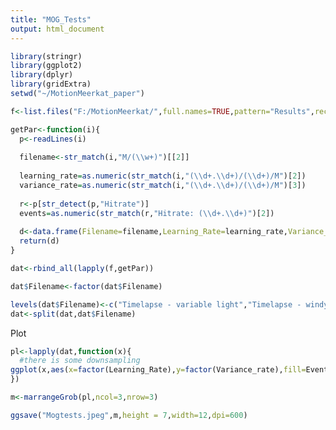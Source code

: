 ```yaml
---
title: "MOG_Tests"
output: html_document
---
```


```r
library(stringr)
library(ggplot2)
library(dplyr)
library(gridExtra)
setwd("~/MotionMeerkat_paper")
```

```r
f<-list.files("F:/MotionMeerkat/",full.names=TRUE,pattern="Results",recursive = T)

getPar<-function(i){
  p<-readLines(i)
  
  filename<-str_match(i,"M/(\\w+)")[[2]]
  
  learning_rate=as.numeric(str_match(i,"(\\d+.\\d+)/(\\d+)/M")[2])
  variance_rate=as.numeric(str_match(i,"(\\d+.\\d+)/(\\d+)/M")[3])
  
  r<-p[str_detect(p,"Hitrate")]
  events=as.numeric(str_match(r,"Hitrate: (\\d+.\\d+)")[2])
  
  d<-data.frame(Filename=filename,Learning_Rate=learning_rate,Variance_rate=variance_rate,Events=events)
  return(d)
}

dat<-rbind_all(lapply(f,getPar))

dat$Filename<-factor(dat$Filename)

levels(dat$Filename)<-c("Timelapse - variable light","Timelapse - windy","Underwater - still","High definition - windy","High definition - still","Timelapse - windy2","Underwater - waves")
dat<-split(dat,dat$Filename)
```

Plot

```r

pl<-lapply(dat,function(x){
  #there is some downsampling
ggplot(x,aes(x=factor(Learning_Rate),y=factor(Variance_rate),fill=Events)) + geom_tile()  + scale_fill_continuous(low="blue",high="red") + labs(x="Learning Rate",y=" Variance Tolerance",fill="% Frames Returned") + ggtitle(unique(x$Filename))
})

m<-marrangeGrob(pl,ncol=3,nrow=3)

ggsave("Mogtests.jpeg",m,height = 7,width=12,dpi=600)

```